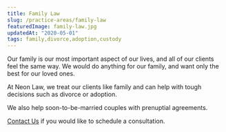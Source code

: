 ```yaml
---
title: Family Law
slug: /practice-areas/family-law
featuredImage: family-law.jpg
updatedAt: "2020-05-01"
tags: family,divorce,adoption,custody
---
```


Our family is our most important aspect of our lives, and all of our clients
feel the same way. We would do anything for our family, and want only the
best for our loved ones.

At Neon Law, we treat our clients like family and can help with tough
decisions such as divorce or adoption.

We also help soon-to-be-married couples with prenuptial agreements.

[Contact Us](/contact) if you would like to schedule a consultation.
